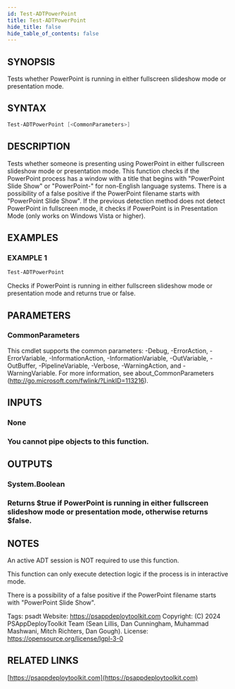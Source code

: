 ```yaml
---
id: Test-ADTPowerPoint
title: Test-ADTPowerPoint
hide_title: false
hide_table_of_contents: false
---
```


## SYNOPSIS

Tests whether PowerPoint is running in either fullscreen slideshow mode or presentation mode.

## SYNTAX

```powershell
Test-ADTPowerPoint [<CommonParameters>]
```

## DESCRIPTION

Tests whether someone is presenting using PowerPoint in either fullscreen slideshow mode or presentation mode.
This function checks if the PowerPoint process has a window with a title that begins with "PowerPoint Slide Show" or "PowerPoint-" for non-English language systems.
There is a possibility of a false positive if the PowerPoint filename starts with "PowerPoint Slide Show".
If the previous detection method does not detect PowerPoint in fullscreen mode, it checks if PowerPoint is in Presentation Mode (only works on Windows Vista or higher).

## EXAMPLES

### EXAMPLE 1

```powershell
Test-ADTPowerPoint
```

Checks if PowerPoint is running in either fullscreen slideshow mode or presentation mode and returns true or false.

## PARAMETERS

### CommonParameters

This cmdlet supports the common parameters: -Debug, -ErrorAction, -ErrorVariable, -InformationAction, -InformationVariable, -OutVariable, -OutBuffer, -PipelineVariable, -Verbose, -WarningAction, and -WarningVariable.
For more information, see about_CommonParameters (http://go.microsoft.com/fwlink/?LinkID=113216).

## INPUTS

### None

### You cannot pipe objects to this function.

## OUTPUTS

### System.Boolean

### Returns $true if PowerPoint is running in either fullscreen slideshow mode or presentation mode, otherwise returns $false.

## NOTES

An active ADT session is NOT required to use this function.

This function can only execute detection logic if the process is in interactive mode.

There is a possibility of a false positive if the PowerPoint filename starts with "PowerPoint Slide Show".

Tags: psadt
Website: https://psappdeploytoolkit.com
Copyright: (C) 2024 PSAppDeployToolkit Team (Sean Lillis, Dan Cunningham, Muhammad Mashwani, Mitch Richters, Dan Gough).
License: https://opensource.org/license/lgpl-3-0

## RELATED LINKS

[https://psappdeploytoolkit.com](https://psappdeploytoolkit.com)
